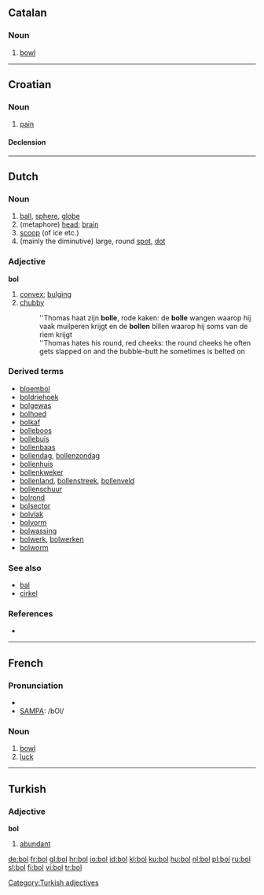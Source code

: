 {{see|-ból}}
==Catalan==
===Noun===
{{ca-noun-m}}

# [[bowl]]

----

==Croatian==
===Noun===
{{hr-noun|g=f|boli}}

# [[pain]]

====Declension====
{{hr-decl-noun
|bol|boli
|boli|boli
|boli|bolima
|bol|boli
|boli|boli
|boli|bolima
|bolju / boli|bolima
}}
	
----

==Dutch==

===Noun===
{{nl-noun|bollen|bolletje}} {{m}}

# [[ball]], [[sphere]], [[globe]]
# (metaphore) [[head]]; [[brain]]
# [[scoop]] (of ice etc.)
# (mainly the diminutive) large, round [[spot]], [[dot]]

===Adjective===
'''bol''' 

# [[convex]]; [[bulging]]
# [[chubby]]
#:''Thomas haat zijn '''bolle''', rode kaken: de '''bolle''' wangen waarop hij vaak muilperen krijgt en de '''bollen''' billen waarop hij soms van de riem krijgt
#:''Thomas hates his round, red cheeks: the round cheeks he often gets slapped on and the bubble-butt he sometimes is belted on

===Derived terms===
* [[bloembol]]
* [[boldriehoek]]
* [[bolgewas]]
* [[bolhoed]]
* [[bolkaf]]
* [[bolleboos]]
* [[bollebuis]]
* [[bollenbaas]]
* [[bollendag]], [[bollenzondag]]
* [[bollenhuis]]
* [[bollenkweker]]
* [[bollenland]], [[bollenstreek]], [[bollenveld]]
* [[bollenschuur]]
* [[bolrond]]
* [[bolsector]]
* [[bolvlak]]
* [[bolvorm]]
* [[bolwassing]]
* [[bolwerk]], [[bolwerken]]
* [[bolworm]]

===See also===
* [[bal]]
* [[cirkel]]

===References===
* {{R:Koenen}}

----

==French==

===Pronunciation===
*{{IPA|/bɔl/}}
*[[w:SAMPA|SAMPA]]: /bOl/

===Noun===
{{fr-noun|m}}

# [[bowl]]
# [[luck]]

----

==Turkish==
===Adjective===
'''bol'''

# [[abundant]]

[[Category:Turkish adjectives]]

[[de:bol]]
[[fr:bol]]
[[gl:bol]]
[[hr:bol]]
[[io:bol]]
[[id:bol]]
[[kl:bol]]
[[ku:bol]]
[[hu:bol]]
[[nl:bol]]
[[pl:bol]]
[[ru:bol]]
[[sl:bol]]
[[fi:bol]]
[[vi:bol]]
[[tr:bol]]